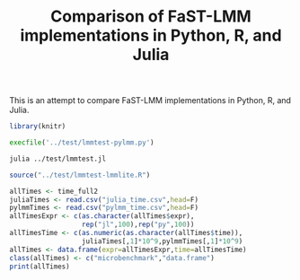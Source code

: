 % Comparison of FaST-LMM implementations in Python, R, and Julia

This is an attempt to compare FaST-LMM implementations in Python, R,
and Julia.

```r
library(knitr)
```

```python
execfile('../test/lmmtest-pylmm.py')
```

```sh
julia ../test/lmmtest.jl
```

```r
source("../test/lmmtest-lmmlite.R")
```

```r
allTimes <- time_full2
juliaTimes <- read.csv("julia_time.csv",head=F)
pylmmTimes <- read.csv("pylmm_time.csv",head=F)
allTimesExpr <- c(as.character(allTimes$expr),
                  rep("jl",100),rep("py",100))
allTimesTime <- c(as.numeric(as.character(allTimes$time)),
                  juliaTimes[,1]*10^9,pylmmTimes[,1]*10^9)
allTimes <- data.frame(expr=allTimesExpr,time=allTimesTime)
class(allTimes) <- c("microbenchmark","data.frame")
print(allTimes)
```
